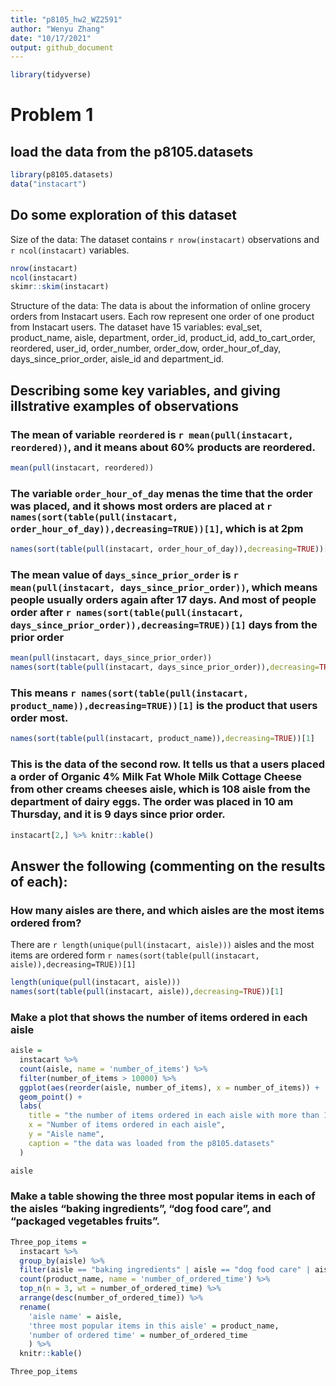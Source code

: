 ```yaml
---
title: "p8105_hw2_WZ2591"
author: "Wenyu Zhang"
date: "10/17/2021"
output: github_document
---
```


```r
library(tidyverse)
```

# Problem 1
## load the data from the p8105.datasets

```r
library(p8105.datasets)
data("instacart")
```

## Do some exploration of this dataset

Size of the data: The dataset contains `r nrow(instacart)` observations and `r ncol(instacart)` variables.
```r
nrow(instacart)
ncol(instacart)
skimr::skim(instacart)
```

Structure of the data: The data is about the information of online grocery orders from Instacart users. Each row represent one order of one product from Instacart users. The dataset have 15 variables: eval_set, product_name, aisle, department, order_id, product_id, add_to_cart_order, reordered, user_id, order_number, order_dow, order_hour_of_day, days_since_prior_order, aisle_id and department_id.

## Describing some key variables, and giving illstrative examples of observations

### The mean of variable `reordered` is `r mean(pull(instacart, reordered))`, and it means about 60% products are reordered.
```r
mean(pull(instacart, reordered))
```

### The variable `order_hour_of_day` menas the time that the order was placed, and it shows most orders are placed at `r names(sort(table(pull(instacart, order_hour_of_day)),decreasing=TRUE))[1]`, which is at 2pm
```r
names(sort(table(pull(instacart, order_hour_of_day)),decreasing=TRUE))[1]
```

### The mean value of `days_since_prior_order` is `r mean(pull(instacart, days_since_prior_order))`, which means people usually orders again after 17 days. And most of people order after `r names(sort(table(pull(instacart, days_since_prior_order)),decreasing=TRUE))[1]` days from the prior order
```r
mean(pull(instacart, days_since_prior_order))
names(sort(table(pull(instacart, days_since_prior_order)),decreasing=TRUE))[1]
```

### This means `r names(sort(table(pull(instacart, product_name)),decreasing=TRUE))[1]` is the product that users order most.
```r
names(sort(table(pull(instacart, product_name)),decreasing=TRUE))[1]
```

### This is the data of the second row. It tells us that a users placed a order of Organic 4% Milk Fat Whole Milk Cottage Cheese from other creams cheeses aisle, which is 108 aisle from the department of dairy eggs. The order was placed in 10 am Thursday, and it is 9 days since prior order. 
```r
instacart[2,] %>% knitr::kable()
```

## Answer the following (commenting on the results of each):
### How many aisles are there, and which aisles are the most items ordered from?

There are `r length(unique(pull(instacart, aisle)))` aisles and the most items are ordered form `r names(sort(table(pull(instacart, aisle)),decreasing=TRUE))[1]`
```r
length(unique(pull(instacart, aisle)))
names(sort(table(pull(instacart, aisle)),decreasing=TRUE))[1]
```

### Make a plot that shows the number of items ordered in each aisle
```r
aisle = 
  instacart %>% 
  count(aisle, name = 'number_of_items') %>%
  filter(number_of_items > 10000) %>% 
  ggplot(aes(reorder(aisle, number_of_items), x = number_of_items)) + 
  geom_point() + 
  labs(
    title = "the number of items ordered in each aisle with more than 10000 items ordered",
    x = "Number of items ordered in each aisle",
    y = "Aisle name",
    caption = "the data was loaded from the p8105.datasets"
  )

aisle
```

### Make a table showing the three most popular items in each of the aisles “baking ingredients”, “dog food care”, and “packaged vegetables fruits”. 
```r
Three_pop_items = 
  instacart %>%
  group_by(aisle) %>%
  filter(aisle == "baking ingredients" | aisle == "dog food care" | aisle == "packaged vegetables fruits") %>% 
  count(product_name, name = 'number_of_ordered_time') %>%
  top_n(n = 3, wt = number_of_ordered_time) %>% 
  arrange(desc(number_of_ordered_time)) %>%
  rename(
    'aisle name' = aisle, 
    'three most popular items in this aisle' = product_name, 
    'number of ordered time' = number_of_ordered_time
    ) %>% 
  knitr::kable()

Three_pop_items
```




